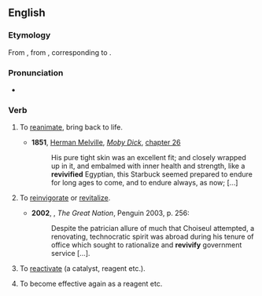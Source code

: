 ==English==

===Etymology===
From {{etyl|fr|en}} {{m|fr|revivifier}}, from {{etyl|la|en}} {{m|la|revivificare}}, corresponding to {{prefix|re|vivify|lang=en}}.

===Pronunciation===
* {{a|UK}} {{IPA|/ɹiːˈvɪvɪfʌɪ/|lang=en}}

===Verb===
{{en-verb|revivifies|revivifying|revivified}}

# {{lb|en|transitive}} To [[reanimate]], bring back to life.
#* '''1851''', [[w:Herman Melville|Herman Melville]], ''[[w:Moby Dick|Moby Dick]]'', [[s:Moby-Dick/Chapter 26|chapter 26]]
#*: His pure tight skin was an excellent fit; and closely wrapped up in it, and embalmed with inner health and strength, like a '''revivified''' Egyptian, this Starbuck seemed prepared to endure for long ages to come, and to endure always, as now; [...]
# {{lb|en|transitive}} To [[reinvigorate]] or [[revitalize]].
#* '''2002''', {{w|Colin Jones (historian)|Colin Jones}}, ''The Great Nation'', Penguin 2003, p. 256:
#*: Despite the patrician allure of much that Choiseul attempted, a renovating, technocratic spirit was abroad during his tenure of office which sought to rationalize and '''revivify''' government service [...].
# {{lb|en|chemistry|transitive|now|_|rare}} To [[reactivate]] (a catalyst, reagent etc.).
# {{lb|en|chemistry|intransitive|now|_|rare}} To become effective again as a reagent etc.